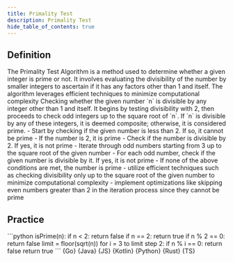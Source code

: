 ```yaml
---
title: Primality Test
description: Primality Test
hide_table_of_contents: true
---
```





## Definition

<Tabs>
  <TabItem value="definition" label="Definition">
    The Primality Test Algorithm is a method used to determine whether a given integer is prime or not. It involves evaluating the divisibility of the number by smaller integers to ascertain if it has any factors other than 1 and itself. The algorithm leverages efficient techniques to minimize computational complexity
  </TabItem>
  <TabItem value="how" label="Explanation">
    Checking whether the given number `n` is divisible by any integer other than 1 and itself. It begins by testing divisibility with 2, then proceeds to check odd integers up to the square root of `n`. If `n` is divisible by any of these integers, it is deemed composite; otherwise, it is considered prime.
  </TabItem>
  <TabItem value="guidance" label="Guidance">
    - Start by checking if the given number is less than 2. If so, it cannot be prime
    - If the number is 2, it is prime
    - Check if the number is divisible by 2. If yes, it is not prime
    - Iterate through odd numbers starting from 3 up to the square root of the given number
    - For each odd number, check if the given number is divisible by it. If yes, it is not prime
    - If none of the above conditions are met, the number is prime
  </TabItem>
  <TabItem value="tips" label="Tips">
    - utilize efficient techniques such as checking divisibility only up to the square root of the given number to minimize computational complexity
    - implement optimizations like skipping even numbers greater than 2 in the iteration process since they cannot be prime
  </TabItem>
</Tabs>

## Practice

<Tabs>
  <TabItem value="practice" label="Practice">
    ```python
    isPrime(n):
      if n < 2:
        return false
      if n == 2:
        return true
      if n % 2 == 0:
        return false
      limit = floor(sqrt(n))
      for i = 3 to limit step 2:
        if n % i == 0:
          return false
      return true
    ```
  </TabItem>
  <TabItem value="solution" label="Solution">
    <Tabs queryString="code">
      <TabItem
        value="go"
        label=""
        attributes={{ title: "Go Lang", className: "code_lang go m" }}
      >
        <CodeBlock language="go">{Go}</CodeBlock>
      </TabItem>
      <TabItem
        value="java"
        label=""
        attributes={{ title: "Java", className: "code_lang java m" }}
      >
        <CodeBlock language="java">{Java}</CodeBlock>
      </TabItem>
      <TabItem
        value="js"
        label=""
        attributes={{ title: "JavaScript", className: "code_lang js m" }}
      >
        <CodeBlock language="js">{JS}</CodeBlock>
      </TabItem>
      <TabItem
        value="kotlin"
        label=""
        attributes={{ title: "Kotlin", className: "code_lang kotlin m" }}
      >
        <CodeBlock language="kotlin">{Kotlin}</CodeBlock>
      </TabItem>
      <TabItem
        value="python"
        label=""
        attributes={{ title: "Python", className: "code_lang python m" }}
      >
        <CodeBlock language="python">{Python}</CodeBlock>
      </TabItem>
      <TabItem
        value="rust"
        label=""
        attributes={{ title: "Rust", className: "code_lang rust m" }}
      >
        <CodeBlock language="rust">{Rust}</CodeBlock>
      </TabItem>
      <TabItem
        value="ts"
        label=""
        attributes={{ title: "TypeScript", className: "code_lang ts m" }}
      >
        <CodeBlock language="ts">{TS}</CodeBlock>
      </TabItem>
    </Tabs>
  </TabItem>
</Tabs>
